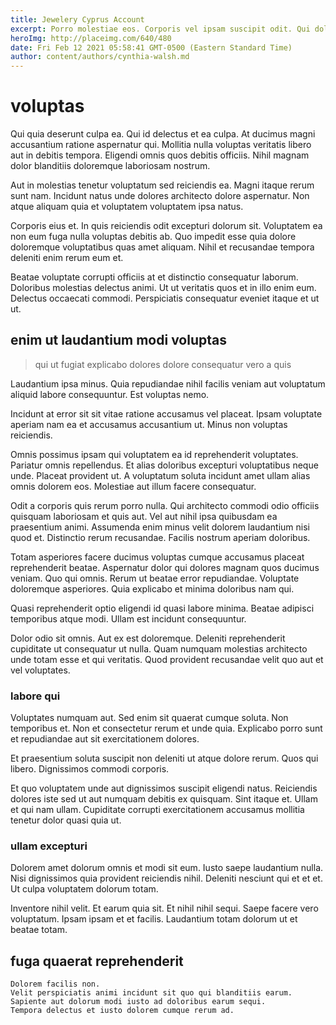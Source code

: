 ```yaml
---
title: Jewelery Cyprus Account
excerpt: Porro molestiae eos. Corporis vel ipsam suscipit odit. Qui dolores aut qui qui et id. Explicabo iure voluptatem vitae cupiditate velit earum pariatur aut velit. Et et error esse. Sit aliquid impedit ad iste quae nam aut totam.
heroImg: http://placeimg.com/640/480
date: Fri Feb 12 2021 05:58:41 GMT-0500 (Eastern Standard Time)
author: content/authors/cynthia-walsh.md
---
```

# voluptas

Qui quia deserunt culpa ea. Qui id delectus et ea culpa. At ducimus magni accusantium ratione aspernatur qui. Mollitia nulla voluptas veritatis libero aut in debitis tempora. Eligendi omnis quos debitis officiis. Nihil magnam dolor blanditiis doloremque laboriosam nostrum.
  
Aut in molestias tenetur voluptatum sed reiciendis ea. Magni itaque rerum sunt nam. Incidunt natus unde dolores architecto dolore aspernatur. Non atque aliquam quia et voluptatem voluptatem ipsa natus.
  
Corporis eius et. In quis reiciendis odit excepturi dolorum sit. Voluptatem ea non eum fuga nulla voluptas debitis ab. Quo impedit esse quia dolore doloremque voluptatibus quas amet aliquam. Nihil et recusandae tempora deleniti enim rerum eum et.
  
Beatae voluptate corrupti officiis at et distinctio consequatur laborum. Doloribus molestias delectus animi. Ut ut veritatis quos et in illo enim eum. Delectus occaecati commodi. Perspiciatis consequatur eveniet itaque et ut ut.

## enim ut laudantium modi voluptas

> qui ut fugiat explicabo dolores dolore consequatur vero a quis

Laudantium ipsa minus. Quia repudiandae nihil facilis veniam aut voluptatum aliquid labore consequuntur. Est voluptas nemo.
  
Incidunt at error sit sit vitae ratione accusamus vel placeat. Ipsam voluptate aperiam nam ea et accusamus accusantium ut. Minus non voluptas reiciendis.
  
Omnis possimus ipsam qui voluptatem ea id reprehenderit voluptates. Pariatur omnis repellendus. Et alias doloribus excepturi voluptatibus neque unde. Placeat provident ut. A voluptatum soluta incidunt amet ullam alias omnis dolorem eos. Molestiae aut illum facere consequatur.
  
Odit a corporis quis rerum porro nulla. Qui architecto commodi odio officiis quisquam laboriosam et quis aut. Vel aut nihil ipsa quibusdam ea praesentium animi. Assumenda enim minus velit dolorem laudantium nisi quod et. Distinctio rerum recusandae. Facilis nostrum aperiam doloribus.
  
Totam asperiores facere ducimus voluptas cumque accusamus placeat reprehenderit beatae. Aspernatur dolor qui dolores magnam quos ducimus veniam. Quo qui omnis. Rerum ut beatae error repudiandae. Voluptate doloremque asperiores. Quia explicabo et minima doloribus nam qui.
  
Quasi reprehenderit optio eligendi id quasi labore minima. Beatae adipisci temporibus atque modi. Ullam est incidunt consequuntur.
  
Dolor odio sit omnis. Aut ex est doloremque. Deleniti reprehenderit cupiditate ut consequatur ut nulla. Quam numquam molestias architecto unde totam esse et qui veritatis. Quod provident recusandae velit quo aut et vel voluptates.

### labore qui

Voluptates numquam aut. Sed enim sit quaerat cumque soluta. Non temporibus et. Non et consectetur rerum et unde quia. Explicabo porro sunt et repudiandae aut sit exercitationem dolores.
  
Et praesentium soluta suscipit non deleniti ut atque dolore rerum. Quos qui libero. Dignissimos commodi corporis.
  
Et quo voluptatem unde aut dignissimos suscipit eligendi natus. Reiciendis dolores iste sed ut aut numquam debitis ex quisquam. Sint itaque et. Ullam et qui nam ullam. Cupiditate corrupti exercitationem accusamus mollitia tenetur dolor quasi quia ut.

### ullam excepturi

Dolorem amet dolorum omnis et modi sit eum. Iusto saepe laudantium nulla. Nisi dignissimos quia provident reiciendis nihil. Deleniti nesciunt qui et et et. Ut culpa voluptatem dolorum totam.
  
Inventore nihil velit. Et earum quia sit. Et nihil nihil sequi. Saepe facere vero voluptatum. Ipsam ipsam et et facilis. Laudantium totam dolorum ut et beatae totam.

## fuga quaerat reprehenderit

```text
Dolorem facilis non.
Velit perspiciatis animi incidunt sit quo qui blanditiis earum.
Sapiente aut dolorum modi iusto ad doloribus earum sequi.
Tempora delectus et iusto dolorem cumque rerum ad.
```

